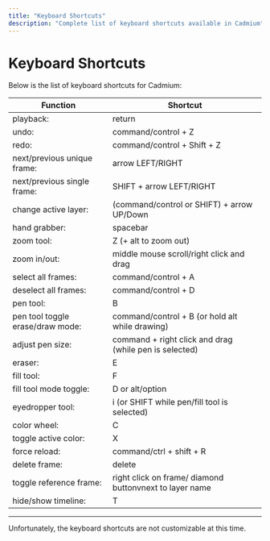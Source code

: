 ```yaml
---
title: "Keyboard Shortcuts"
description: "Complete list of keyboard shortcuts available in Cadmium"
---
```


# Keyboard Shortcuts

Below is the list of keyboard shortcuts for Cadmium:

| Function | Shortcut |
| --- | --- |
| playback: | return |
| undo: | command/control + Z |
| redo: | command/control + Shift + Z |
| next/previous unique frame: | arrow LEFT/RIGHT |
| next/previous single frame: | SHIFT + arrow LEFT/RIGHT |
| change active layer: | (command/control or SHIFT) + arrow UP/Down |
| hand grabber: | spacebar |
| zoom tool: | Z (+ alt to zoom out) |
| zoom in/out: | middle mouse scroll/right click and drag |
| select all frames: | command/control + A |
| deselect all frames: | command/control + D |
| pen tool: | B |
| pen tool toggle erase/draw mode: | command/control + B (or hold alt while drawing) |
| adjust pen size: | command + right click and drag (while pen is selected) |
| eraser: | E |
| fill tool: | F |
| fill tool mode toggle: | D or alt/option |
| eyedropper tool: | i (or SHIFT while pen/fill tool is selected) |
| color wheel: | C |
| toggle active color: | X |
| force reload: | command/ctrl + shift + R |
| delete frame: | delete |
| toggle reference frame: | right click on frame/ diamond buttonvnext to layer name |
| hide/show timeline: | T |

---

Unfortunately, the keyboard shortcuts are not customizable at this time.
